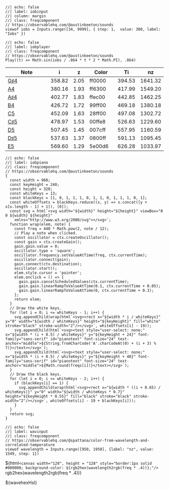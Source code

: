 ```ojs
//| echo: false
//| label: iobinput
//| column: margin
//| class: freqcomponent
// https://observablehq.com/@austinkeeton/sounds
viewof iobs = Inputs.range([34, 9999], { step: 1,  value: 380, label: "Iobs" })
```

```ojs
//| echo: false
//| label: iobplayer
//| class: freqcomponent
// https://observablehq.com/@austinkeeton/sounds
Play((t) => Math.sin(iobs / .864 * t * 2 * Math.PI), .864)
```

:::{#iobtable}
| Note  | [i]{.tool data-bs-toggle="tooltip" data-bs-title="iobs"}  | [z]{.tool data-bs-toggle="tooltip" data-bs-title="zem"}    | Color                  | [Ti]{.tool data-bs-toggle="tooltip" data-bs-title="teraiobs"}     | [nz]{.tool data-bs-toggle="tooltip" data-bs-title="nanozems"}      |
| ------------------------------------------------------ | ------ | ---- | ---------------------- | ------ | ------- |
| [G♯4](https://en.wikipedia.org/wiki/G♯_(musical_note)) | 358.82 | 2.05 | [ff0000]{.color0}      | 394.53 | 1641.32 |
| [A4](https://en.wikipedia.org/wiki/A_(musical_note))   | 380.16 | 1.93 | [ff6300]{.colorff6300} | 417.99 | 1549.20 |
| [A♯4](https://en.wikipedia.org/wiki/A♯_(musical_note)) | 402.77 | 1.83 | [ffec00]{.colorffec00} | 442.85 | 1462.25 |
| [B4](https://en.wikipedia.org/wiki/B_(musical_note))   | 426.72 | 1.72 | [99ff00]{.color99ff00} | 469.18 | 1380.18 |
| [C5](https://en.wikipedia.org/wiki/C_(musical_note))   | 452.09 | 1.63 | [28ff00]{.color28ff00} | 497.08 | 1302.72 |
| [C♯5](https://en.wikipedia.org/wiki/C♯_(musical_note)) | 478.97 | 1.53 | [00ffe8]{.color00ffe8} | 526.63 | 1229.60 |
| [D5](https://en.wikipedia.org/wiki/D_(musical_note))   | 507.45 | 1.45 | [007cff]{.color007cff} | 557.95 | 1160.59 |
| [D♯5](https://en.wikipedia.org/wiki/D♯_(musical_note)) | 537.63 | 1.37 | [0800ff]{.color0800ff} | 591.13 | 1095.45 |
| [E5](https://en.wikipedia.org/wiki/E_(musical_note))   | 569.60 | 1.29 | [5e00d6]{.color5e00d6} | 626.28 | 1033.97 |
:::

```ojs
//| echo: false
//| label: iobpiano
//| class: freqcomponent
// https://observablehq.com/@austinkeeton/sounds
{
  const width = 960;
  const keyHeight = 240;
  const height = 320;
  const whiteKeys = 13;
  const blackKeys = [1, 0, 1, 1, 1, 0, 1, 1, 0, 1, 1, 1, 0, 1];
  const whiteOffsets = blackKeys.reduce((x, y) => x.concat([y + x[x.length - 1] + 1]), [0]);
  const svg = html`<svg width="${width}" height="${height}" viewBox="0 0 ${width} ${height}"
    xmlns="http://www.w3.org/2000/svg"></svg>`;
  function wrap(elem, note) {
    const freq = 440 * Math.pow(2, note / 12);
    // Play a note when clicked.
    const oscillator = ctx.createOscillator();
    const gain = ctx.createGain();
    gain.gain.value = 0;
    oscillator.type = 'square';
    oscillator.frequency.setValueAtTime(freq, ctx.currentTime);
    oscillator.connect(gain);
    gain.connect(ctx.destination);
    oscillator.start();
    elem.style.cursor = 'pointer';
    elem.onclick = () => {
      gain.gain.cancelScheduledValues(ctx.currentTime);
      gain.gain.linearRampToValueAtTime(0.1, ctx.currentTime + 0.05);
      gain.gain.linearRampToValueAtTime(0, ctx.currentTime + 0.3);
    };
    return elem;
  }
  // Draw the white keys.
  for (let i = 0; i <= whiteKeys - 1; i++) {
    svg.appendChild(wrap(html`<svg><rect x="${width * i / whiteKeys}" y="0" width="${width / whiteKeys}" height="${keyHeight}" fill="white" stroke="black" stroke-width="2"/></svg>`, whiteOffsets[i] - 19));
    svg.appendChild(html`<svg><text style="user-select: none;" x="${width * (i + 0.5) / whiteKeys}" y="${keyHeight + 24}" font-family="sans-serif" id="pianotext" font-size="24" text-anchor="middle">${String.fromCharCode('A'.charCodeAt(0) + (i + 3) % 7)}</text></svg>`);
    svg.appendChild(html`<svg><text style="user-select: none;" x="${width * (i + 0.5) / whiteKeys}" y="${keyHeight + 48}" font-family="sans-serif" id="pianotext" font-size="24" text-anchor="middle">${Math.round(freqs[i])}</text></svg>`);
  }
  // Draw the black keys.
  for (let i = 0; i <= whiteKeys - 2; i++) {
    if (blackKeys[i] == 1) {
      svg.appendChild(wrap(html`<svg><rect x="${width * ((i + 0.65) / whiteKeys)}" y="0" width="${width / whiteKeys * 0.7}" height="${keyHeight * 0.55}" fill="black" stroke="black" stroke-width="2"/></svg>`, whiteOffsets[i] - 19 + blackKeys[i]));
    }
  }
  return svg;
}
```

```ojs
//| echo: false
//| label: wavinput
//| class: freqcomponent
// https://observablehq.com/@spattana/color-from-wavelength-and-correlated-temperature
viewof wavelength = Inputs.range([950, 1950], {label: "nz", value: 1549, step: 1})
```

\${html`<canvas width="128", height = "128" style="border:1px solid #000000; background-color: ${rgb2hex(wavelength2rgb(freq * .4))};"/>`
rgb2hex(wavelength2rgb(freq * .4))}

\${wavehexHsl}
